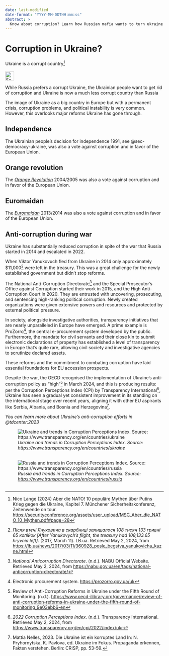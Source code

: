 ```yaml
---
date: last-modified
date-format: "YYYY-MM-DDTHH:mm:ss"
abstract: > 
  Know about corruption? Learn how Russian mafia wants to turn ukraine corrupt ... against the will of the Ukrainians
---
```


# Corruption in Ukraine? {#sec-corruption-ukraine}

::: {.callout-caution title="Myth"}
Ukraine is a corrupt country[^corruption-ukraine-7]
[<br></br>![Search for topic in EUvsDisinfo](../all_common_img/EUvsDisinfo_400x240.jpg){height=2em}](https://euvsdisinfo.eu/disinformation-cases/?text=(corrupt%7Ccorruption)%20(ukraine%7Ckiev%7Ckyiv)&sort=relevance)
:::

::: {.callout-tip title="Truth"}
While Russia prefers a corrupt Ukraine, the Ukrainian people want to get rid of corruption and Ukraine is now a much less corrupt country than Russia
:::

The image of Ukraine as a big country in Europe but with a permanent crisis, corruption problems, and political instability is very common. However, this overlooks major reforms Ukraine has gone through. 

## Independence

The Ukrainian people's decision for independence 1991, see @sec-democracy-ukraine, was also a vote against corruption and in favor of the European Union.


## Orange revolution

The *[Orange Revolution](https://en.wikipedia.org/wiki/Orange_Revolution)* 2004/2005 was also a vote against corruption and in favor of the European Union.


## Euromaidan

The *[Euromaidan](https://en.wikipedia.org/wiki/Euromaidan)* 2013/2014 was also a vote against corruption and in favor of the European Union.


## Anti-corruption during war

Ukraine has substantially reduced corruption in spite of the war that Russia started in 2014 and escalated in 2022.

When Viktor Yanukovuch fled from Ukraine in 2014 only approximately $11,000[^corruption-ukraine-1] were left in the treasury. This was a great challenge for the newly established government but didn’t stop reforms.

The National Anti-Corruption Directorate[^corruption-ukraine-2] and the Special Prosecutor's Office against Corruption started their work in 2015, and the High Anti-Corruption Court in 2020\. They are entrusted with uncovering, prosecuting, and sentencing high-ranking political corruption. Newly created organizations were given extensive powers and resources and protected by external political pressure. 

In society, alongside investigative authorities, transparency initiatives that are nearly unparalleled in Europe have emerged. A prime example is ProZorro[^corruption-ukraine-3], the central e-procurement system developed by the public. Furthermore, the mandate for civil servants and their close kin to submit electronic declarations of property has established a level of transparency in Europe that's quite rare, allowing civil society and investigative agencies to scrutinize declared assets.

These reforms and the commitment to combating corruption have laid essential foundations for EU accession prospects.

Despite the war, the OECD recognised the implementation of Ukraine's anti-corruption policy as “high”[^corruption-ukraine-4] in March 2024, and this is producing results: per the Corruption Perceptions Index (CPI) by Transparency International[^corruption-ukraine-5], Ukraine has seen a gradual yet consistent improvement in its standing on the international stage over recent years, aligning it with other EU aspirants like Serbia, Albania, and Bosnia and Herzegovina[^corruption-ukraine-6].

*You can learn more about Ukraine’s anti-corruption efforts in @tdcenter:2023*

![*Ukraine and trends in Corruption Perceptions Index. Source:  [https://www.transparency.org/en/countries/ukraine](https://www.transparency.org/en/countries/ukraine)* 
<br></br>](CorruptionPerceptionIndex_Ukraine.jpg)

![*Russia and trends in Corruption Perceptions Index. Source:  [https://www.transparency.org/en/countries/russia](https://www.transparency.org/en/countries/russia)* 
<br></br>](CorruptionPerceptionIndex_Russia.jpg)



[^corruption-ukraine-1]:  *Після втечі Януковича в скарбниці залишалося 108 тисяч 133 гривні 65 копійок \[After Yanukovych’s flight, the treasury had 108,133.65 hryvnia left\]*. (2017, March 11). LB.ua. Retrieved May 2, 2024, from [https://lb.ua/news/2017/03/11/360928\_posle\_begstva\_yanukovicha\_kazne.html](https://lb.ua/news/2017/03/11/360928\_posle\_begstva\_yanukovicha\_kazne.html)

[^corruption-ukraine-2]:  *National Anticorruption Directorate*. (n.d.). NABU Official Website. Retrieved May 2, 2024, from [https://nabu.gov.ua/en/tags/national-anticorruption-directorate/](https://nabu.gov.ua/en/tags/national-anticorruption-directorate/)

[^corruption-ukraine-3]:  Electronic procurement system. [https://prozorro.gov.ua/uk](https://prozorro.gov.ua/uk) 

[^corruption-ukraine-4]:  Review of Anti-Corruption Reforms in Ukraine under the Fifth Round of Monitoring. (n.d.). [https://www.oecd-ilibrary.org/governance/review-of-anti-corruption-reforms-in-ukraine-under-the-fifth-round-of-monitoring\_9e03ebb6-en](https://www.oecd-ilibrary.org/governance/review-of-anti-corruption-reforms-in-ukraine-under-the-fifth-round-of-monitoring\_9e03ebb6-en)

[^corruption-ukraine-5]:  *2022 Corruption Perceptions Index*. (n.d.). Transparency International. Retrieved May 2, 2024, from [https://www.transparency.org/en/cpi/2022/index/ukr](https://www.transparency.org/en/cpi/2022/index/ukr)

[^corruption-ukraine-6]:  Mattia Nelles, 2023\. Die Ukraine ist ein korruptes Land In: N. Pryhornytska, K. Pavlova, ed. Ukraine im Fokus. Propaganda erkennen, Fakten verstehen. Berlin: CRISP, pp. 53-59.

[^corruption-ukraine-7]: Nico Lange (2024) Aber die NATO! 10 populäre Mythen über Putins Krieg gegen die Ukraine, Kapitel 7. Münchener Sicherheitskonferenz, Zeitenwende on tour.  [https://securityconference.org/assets/user_upload/MSC_Aber_die_NATO_10_Mythen.pdf#page=28](https://securityconference.org/assets/user_upload/MSC_Aber_die_NATO_10_Mythen.pdf#page=28)
